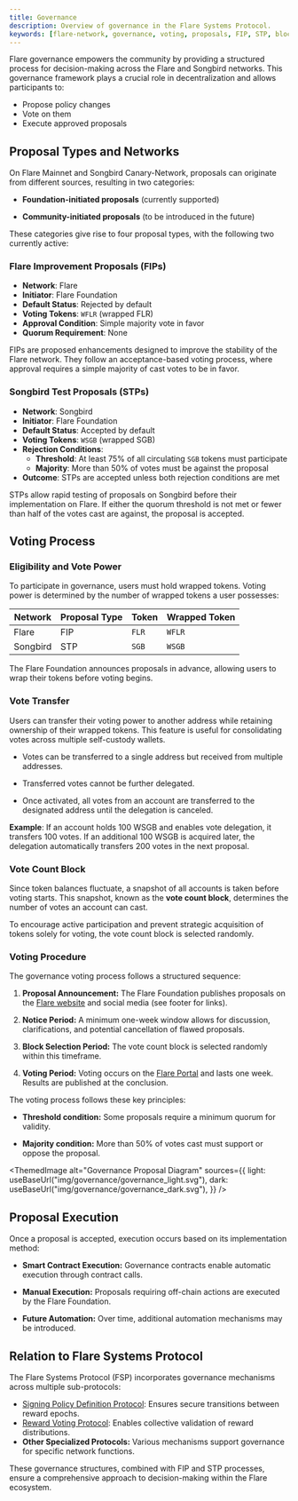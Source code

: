 ```yaml
---
title: Governance
description: Overview of governance in the Flare Systems Protocol.
keywords: [flare-network, governance, voting, proposals, FIP, STP, blockchain]
---
```



Flare governance empowers the community by providing a structured process for decision-making across the Flare and Songbird networks.
This governance framework plays a crucial role in decentralization and allows participants to:

- Propose policy changes
- Vote on them
- Execute approved proposals

## Proposal Types and Networks

On Flare Mainnet and Songbird Canary-Network, proposals can originate from different sources, resulting in two categories:

- **Foundation-initiated proposals** (currently supported)

- **Community-initiated proposals** (to be introduced in the future)

These categories give rise to four proposal types, with the following two currently active:

### Flare Improvement Proposals (FIPs)

- **Network**: Flare
- **Initiator**: Flare Foundation
- **Default Status**: Rejected by default
- **Voting Tokens**: `WFLR` (wrapped FLR)
- **Approval Condition**: Simple majority vote in favor
- **Quorum Requirement**: None

FIPs are proposed enhancements designed to improve the stability of the Flare network.
They follow an acceptance-based voting process, where approval requires a simple majority of cast votes to be in favor.

### Songbird Test Proposals (STPs)

- **Network**: Songbird
- **Initiator**: Flare Foundation
- **Default Status**: Accepted by default
- **Voting Tokens**: `WSGB` (wrapped SGB)
- **Rejection Conditions**:
  - **Threshold**: At least 75% of all circulating `SGB` tokens must participate
  - **Majority**: More than 50% of votes must be against the proposal
- **Outcome**: STPs are accepted unless both rejection conditions are met

STPs allow rapid testing of proposals on Songbird before their implementation on Flare.
If either the quorum threshold is not met or fewer than half of the votes cast are against, the proposal is accepted.

## Voting Process

### Eligibility and Vote Power

To participate in governance, users must hold wrapped tokens. Voting power is determined by the number of wrapped tokens a user possesses:

| Network  | Proposal Type | Token | Wrapped Token |
| -------- | ------------- | ----- | ------------- |
| Flare    | FIP           | `FLR` | `WFLR`        |
| Songbird | STP           | `SGB` | `WSGB`        |

The Flare Foundation announces proposals in advance, allowing users to wrap their tokens before voting begins.

### Vote Transfer

Users can transfer their voting power to another address while retaining ownership of their wrapped tokens. This feature is useful for consolidating votes across multiple self-custody wallets.

- Votes can be transferred to a single address but received from multiple addresses.

- Transferred votes cannot be further delegated.

- Once activated, all votes from an account are transferred to the designated address until the delegation is canceled.

**Example**: If an account holds 100 WSGB and enables vote delegation, it transfers 100 votes. If an additional 100 WSGB is acquired later, the delegation automatically transfers 200 votes in the next proposal.

### Vote Count Block

Since token balances fluctuate, a snapshot of all accounts is taken before voting starts.
This snapshot, known as the **vote count block**, determines the number of votes an account can cast.

To encourage active participation and prevent strategic acquisition of tokens solely for voting, the vote count block is selected randomly.

### Voting Procedure

The governance voting process follows a structured sequence:

1. **Proposal Announcement:** The Flare Foundation publishes proposals on the [Flare website](https://flare.network) and social media (see footer for links).

2. **Notice Period:** A minimum one-week window allows for discussion, clarifications, and potential cancellation of flawed proposals.

3. **Block Selection Period:** The vote count block is selected randomly within this timeframe.

4. **Voting Period:** Voting occurs on the [Flare Portal](https://portal.flare.network/) and lasts one week. Results are published at the conclusion.

The voting process follows these key principles:

- **Threshold condition:** Some proposals require a minimum quorum for validity.

- **Majority condition:** More than 50% of votes cast must support or oppose the proposal.

<ThemedImage
  alt="Governance Proposal Diagram"
  sources={{
    light: useBaseUrl("img/governance/governance_light.svg"),
    dark: useBaseUrl("img/governance/governance_dark.svg"),
  }}
/>

## Proposal Execution

Once a proposal is accepted, execution occurs based on its implementation method:

- **Smart Contract Execution:** Governance contracts enable automatic execution through contract calls.

- **Manual Execution:** Proposals requiring off-chain actions are executed by the Flare Foundation.

- **Future Automation:** Over time, additional automation mechanisms may be introduced.

## Relation to Flare Systems Protocol

The Flare Systems Protocol (FSP) incorporates governance mechanisms across multiple sub-protocols:

- [Signing Policy Definition Protocol](/network/fsp/system-protocols#signing-policy-definition-protocol): Ensures secure transitions between reward epochs.
- [Reward Voting Protocol](/network/fsp/system-protocols#reward-voting-protocol): Enables collective validation of reward distributions.
- **Other Specialized Protocols:** Various mechanisms support governance for specific network functions.

These governance structures, combined with FIP and STP processes, ensure a comprehensive approach to decision-making within the Flare ecosystem.
